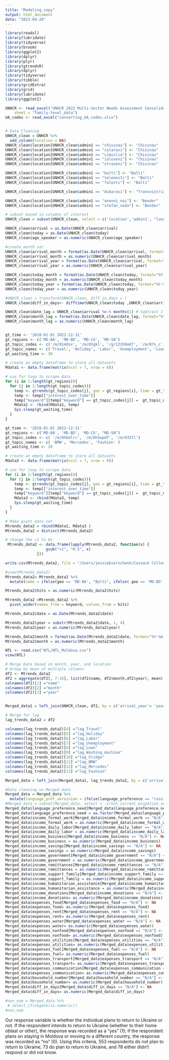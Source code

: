 ```yaml
---
title: "Modeling_copy"
output: html_document
date: "2023-04-20"
---
```


```r
library(readxl)
library(lubridate)
library(tidyverse)
library(broom)
library(ggplot2)
library(dplyr)
library(plyr)
library(gtrendsR)
library(dplyr)
library(tidyverse)
library(tibble)
library(gridExtra)
library(grid)
library(lubridate)
library(ggplot2)
```

```r

UNHCR <- read_excel("UNHCR 2022 Multi-Sector Needs Assessment Consolidated Dataset.xlsx", 
    sheet = "family-level_data")
UA_codes <- read_excel("converting_UA_codes.xlsx")


# Data Cleaning
UNHCR_clean = UNHCR %>% 
  add_column(location = NA)
UNHCR_clean$location[UNHCR_clean$admin1 == "chisinau"] <- "Chisinau"
UNHCR_clean$location[UNHCR_clean$admin1 == "calarasi"] <- "Chisinau"
UNHCR_clean$location[UNHCR_clean$admin1 == "cimislia"] <- "Chisinau"
UNHCR_clean$location[UNHCR_clean$admin1 == "ialoveni"] <- "Chisinau"
UNHCR_clean$location[UNHCR_clean$admin1 == "straseni"] <- "Chisinau"

UNHCR_clean$location[UNHCR_clean$admin1 == "balti"] <- "Balti"
UNHCR_clean$location[UNHCR_clean$admin1 == "telenesti"] <- "Balti"
UNHCR_clean$location[UNHCR_clean$admin1 == "falesti"] <- "Balti"

UNHCR_clean$location[UNHCR_clean$admin1 == "dubarasi"] <- "Transnistria"

UNHCR_clean$location[UNHCR_clean$admin1 == "anenni_noi"] <- "Bender"
UNHCR_clean$location[UNHCR_clean$admin1 == "stefan_voda"] <- "Bender"

# subset based in columns of interest
UNHCR_clean = subset(UNHCR_clean, select = c('location','admin1', "language_preference", "age_speaker","today", "arrival", "hh_accomodation", "admin_oblast", "displacement_secondary", "displacement_secondary_loc", "displacement_intentions", "displacement_return", "hh_family_size", "hh_priority_needs/healthcare", "hh_aid_preference/education_enrolment", "household_number", "hoh_host_marital",  "infant_hh", "hh_items_available", "hoh_education", "language_preference_need", "hoh_education_diploma", "hoh_occupation", "hoh_ocupation_sector", "hoh_ua_occupation_same", "hoh_current_occupation", "hoh_current_ocupation_sector", "csi_sold_assets", "csi_spent_savings", "csi_withdrew_children", "csi_sold_house", "income_formal_work", "income_daily_labor", "income_business", "income_savings", "income_government", "income_remittances", "income_support_family", "income_humanitarian_assistance", "income_donations", "expenses_food", "expenses_rent", "expenses_water", "expenses_nonfood", "expenses_utilities", "expenses_fuel", "expenses_transport", "expenses_communication", "expenses_modality", "hh_id_available", "hh_discrimination_md" ))

UNHCR_clean$arrival = as.Date(UNHCR_clean$arrival)
UNHCR_clean$today = as.Date(UNHCR_clean$today)
UNHCR_clean$age_speaker = as.numeric(UNHCR_clean$age_speaker)

#create month var
UNHCR_clean$arrival_month = format(as.Date(UNHCR_clean$arrival, format="%Y-%m-%d"),"%m")
UNHCR_clean$arrival_month = as.numeric(UNHCR_clean$arrival_month)
UNHCR_clean$arrival_year = format(as.Date(UNHCR_clean$arrival, format="%Y-%m-%d"),"%Y")
UNHCR_clean$arrival_year = as.numeric(UNHCR_clean$arrival_year)

UNHCR_clean$today_month = format(as.Date(UNHCR_clean$today, format="%Y-%m-%d"),"%m")
UNHCR_clean$today_month = as.numeric(UNHCR_clean$today_month)
UNHCR_clean$today_year = format(as.Date(UNHCR_clean$today, format="%Y-%m-%d"),"%Y")
UNHCR_clean$today_year = as.numeric(UNHCR_clean$today_year)

#UNHCR_clean = transform(UNHCR_clean, diff_in_days = )
UNHCR_clean$diff_in_days<- difftime(UNHCR_clean$today ,UNHCR_clean$arrival , units = c("days"))

UNHCR_clean$date_lag = UNHCR_clean$arrival %m-% months(1) # Subtract 1 months
UNHCR_clean$month_lag = format(as.Date(UNHCR_clean$date_lag, format="%Y-%m-%d"),"%m")
UNHCR_clean$month_lag = as.numeric(UNHCR_clean$month_lag)



```















```r
gt_time <- '2018-01-01 2022-12-31'
gt_regions <- c('MD-BA', 'MD-BD', 'MD-CU', 'MD-SN')
gt_topic_codes <- c('/m/014dsx', '/m/03gkl', '/g/122h6md7', '/m/07s_c','/m/01dnzs', '/m/0174k2', '/m/040b_t' )
gt_topic_names <- c('Travel', 'Holiday', 'Labor', 'Unemployment', 'Loan', 'Washing_machine', 'Fridge')
gt_waiting_time <- 30

# create an empty dataframe to store all datasets
Mdata1 <- data.frame(matrix(ncol = 7, nrow = 0))

# use for loop to scrape data 
for (i in 1:length(gt_regions)){
  for (j in 1:length(gt_topic_codes)){
    temp <- gtrends(gt_topic_codes[j], geo = gt_regions[i], time = gt_time)
    temp <- temp[["interest_over_time"]]
    temp["keyword"][temp["keyword"] == gt_topic_codes[j]] =  gt_topic_names[j]
    Mdata1 <- rbind(Mdata1, temp)
    Sys.sleep(gt_waiting_time)
  }
}
```


```r
gt_time <- '2018-01-01 2022-12-31'
gt_regions <- c('MD-BA', 'MD-BD', 'MD-CU', "MD-SN")
gt_topic_codes <- c( '/m/0h6dlrc', '/m/0h5wpdf', '/m/032tl')
gt_topic_names <- c( 'BMW', 'Mercedes', 'Fashion' )
gt_waiting_time <- 30

# create an empty dataframe to store all datasets
Mdata3 <- data.frame(matrix(ncol = 7, nrow = 0))

# use for loop to scrape data 
for (i in 1:length(gt_regions)){
  for (j in 1:length(gt_topic_codes)){
    temp <- gtrends(gt_topic_codes[j], geo = gt_regions[i], time = gt_time)
    temp <- temp[["interest_over_time"]]
    temp["keyword"][temp["keyword"] == gt_topic_codes[j]] =  gt_topic_names[j]
    Mdata3 <- rbind(Mdata3, temp)
    Sys.sleep(gt_waiting_time)
  }
}

```




```r
# Make giant data set
Mtrends_data2 = rbind(Mdata1, Mdata3 )
Mtrends_data2 = distinct(Mtrends_data2)

# change the <1 to 0s
 Mtrends_data2 <- data.frame(lapply(Mtrends_data2, function(x) {
                  gsub("<1", "0.5", x)
              }))
```

```r
write.csv(Mtrends_data2, file = "/Users/jessiebierschenk/Cossack Collectors/Mtrends_data2.csv", row.names=FALSE)
```

```r
#view(Mtrends_data2)
Mtrends_data2= Mtrends_data2 %>% 
  mutate(name = ifelse(geo == 'MD-BA', "Balti", ifelse( geo == 'MD-BD', "Bender", ifelse(geo== "MD-CU", "Chisinau", ifelse(geo == "MD", "Moldova", "Transnistria")))))

Mtrends_data2$hits = as.numeric(Mtrends_data2$hits)

Mtrends_data2 =Mtrends_data2 %>% 
  pivot_wider(names_from = keyword, values_from = hits)

Mtrends_data2$date = as.Date(Mtrends_data2$date)

Mtrends_data2$year = substr(Mtrends_data2$date, 1, 4)
Mtrends_data2$year = as.numeric(Mtrends_data2$year)

Mtrends_data2$month = format(as.Date(Mtrends_data2$date, format="%Y-%m-%d"),"%m")
Mtrends_data2$month = as.numeric(Mtrends_data2$month)

```


```r
NTL <- read.csv("NTL/NTL_Moldova.csv")
view(NTL)
```


```r
# Merge Data based on month, year, and location
# Group by mean of multiple columns
df2 <- Mtrends_data2 
df2 = aggregate(df2[, 7:16], list(df2$name, df2$month,df2$year), mean)
colnames(df2)[1] ="name"
colnames(df2)[2] ="month"
colnames(df2)[3] ="year"


Merged_data1 = left_join(UNHCR_clean, df2, by = c('arrival_year'= 'year', 'arrival_month'= 'month',  'location'='name'))

# Merge for lag
lag_trends_data2 = df2

colnames(lag_trends_data2)[4] ="lag_Travel"
colnames(lag_trends_data2)[5] ="lag_Holiday"
colnames(lag_trends_data2)[6] ="lag_Labor"
colnames(lag_trends_data2)[7] ="lag_Unemployment"
colnames(lag_trends_data2)[8] ="lag_Loan"
colnames(lag_trends_data2)[9] ="lag_Washing_machine"
colnames(lag_trends_data2)[10] ="lag_Fridge"
colnames(lag_trends_data2)[11] ="lag_BMW"
colnames(lag_trends_data2)[12] ="lag_Mercedes"
colnames(lag_trends_data2)[13] ="lag_Fashion"

Merged_data = left_join(Merged_data1, lag_trends_data2, by = c('arrival_year'= 'year', 'month_lag'= 'month',  'location'='name'))

```

```r
#Data cleaning on Merged data
Merged_data = Merged_data %>% 
  mutate(language_pref_ukrainian = ifelse(language_preference == "russian ukrainian" | language_preference == "ukrainian russian" | language_preference == "ukrainian", 1, 0), language_pref_russian = ifelse(language_preference == "russian" |language_preference == "romana russian" | language_preference == "russian ukrainian" | language_preference == "ukrainian russian", 1, 0), language_pref_romana = ifelse(language_preference == "romana russian", 1, 0), Return_Ukraine = ifelse(displacement_intentions == "return_ua_origin" | displacement_intentions == "return_ua_other", 1, ifelse(displacement_intentions == "move_md" | displacement_intentions == "move_outmd" | displacement_intentions == "stay_different" | displacement_intentions == "stay_location", 0, NA)), `hh_priority_needs/healthcare` = as.factor(`hh_priority_needs/healthcare`), `hh_aid_preference/education_enrolment` = as.factor(`hh_aid_preference/education_enrolment`), hoh_host_marital = as.factor(hoh_host_marital), infant_hh= as.factor(infant_hh), hh_items_available = as.factor(hh_items_available), hh_discrimination_md = as.factor(hh_discrimination_md), location = as.factor(location), hh_accomodation = as.factor(hh_accomodation), hh_accomodation = as.factor(hh_accomodation), admin_oblast = as.factor(admin_oblast), displacement_secondary = as.factor(displacement_secondary), displacement_secondary_loc = as.factor(displacement_secondary_loc), displacement_return = as.factor(displacement_return), hoh_host_marital = as.factor(hoh_host_marital), infant_hh = as.factor(infant_hh), hh_items_available = as.factor(hh_items_available), hoh_education = as.factor(hoh_education), language_preference_need = as.factor(language_preference_need), hoh_education_diploma = as.factor(hoh_education_diploma), hoh_occupation = as.factor(hoh_occupation), hoh_ocupation_sector= as.factor(hoh_ocupation_sector), hoh_ua_occupation_same = as.factor(hoh_ua_occupation_same), hoh_current_occupation = as.factor(hoh_current_occupation), csi_sold_assets = as.factor(csi_sold_assets), csi_spent_savings = as.factor(csi_spent_savings), csi_withdrew_children = as.factor(csi_withdrew_children), csi_sold_house = as.factor(csi_sold_house), expenses_modality = as.factor(expenses_modality), hh_id_available = as.factor(hh_id_available), hh_discrimination_md = as.factor(hh_discrimination_md) )
#Merged_data = subset(Merged_data, select = -c(hoh_current_ocupation_sector))
Merged_data$language_preference_need[Merged_data$language_preference_need == "not_interested_in_work"] <- "no"
Merged_data$language_preference_need = as.factor(Merged_data$language_preference_need)
Merged_data$income_formal_work[Merged_data$income_formal_work == "N/A"] <- NA
Merged_data$income_formal_work = as.numeric(Merged_data$income_formal_work)
Merged_data$income_daily_labor[Merged_data$income_daily_labor == "N/A"] <- NA
Merged_data$income_daily_labor = as.numeric(Merged_data$income_daily_labor)
Merged_data$income_business[Merged_data$income_business == "N/A"] <- NA
Merged_data$income_business = as.numeric(Merged_data$income_business)
Merged_data$income_savings[Merged_data$income_savings == "N/A"] <- NA
Merged_data$income_savings = as.numeric(Merged_data$income_savings)
Merged_data$income_government[Merged_data$income_government == "N/A"] <- NA
Merged_data$income_government = as.numeric(Merged_data$income_government)
Merged_data$income_remittances[Merged_data$income_remittances == "N/A"] <- NA
Merged_data$income_remittances = as.numeric(Merged_data$income_remittances)
Merged_data$income_support_family[Merged_data$income_support_family == "N/A"] <- NA
Merged_data$income_support_family = as.numeric(Merged_data$income_support_family)
Merged_data$income_humanitarian_assistance[Merged_data$income_humanitarian_assistance == "N/A"] <- NA
Merged_data$income_humanitarian_assistance = as.numeric(Merged_data$income_humanitarian_assistance)
Merged_data$income_donations[Merged_data$income_donations == "N/A"] <- NA
Merged_data$income_donations= as.numeric(Merged_data$income_donations)
Merged_data$expenses_food[Merged_data$expenses_food == "N/A"] <- NA
Merged_data$expenses_food= as.numeric(Merged_data$expenses_food)
Merged_data$expenses_rent[Merged_data$expenses_rent == "N/A"] <- NA
Merged_data$expenses_rent= as.numeric(Merged_data$expenses_rent)
Merged_data$expenses_water[Merged_data$expenses_water == "N/A"] <- NA
Merged_data$expenses_water= as.numeric(Merged_data$expenses_water)
Merged_data$expenses_nonfood[Merged_data$expenses_nonfood == "N/A"] <- NA
Merged_data$expenses_nonfood= as.numeric(Merged_data$expenses_nonfood)
Merged_data$expenses_utilities[Merged_data$expenses_utilities == "N/A"] <- NA
Merged_data$expenses_utilities= as.numeric(Merged_data$expenses_utilities)
Merged_data$expenses_fuel[Merged_data$expenses_fuel == "N/A"] <- NA
Merged_data$expenses_fuel= as.numeric(Merged_data$expenses_fuel)
Merged_data$expenses_transport[Merged_data$expenses_transport == "N/A"] <- NA
Merged_data$expenses_transport= as.numeric(Merged_data$expenses_transport)
Merged_data$expenses_communication[Merged_data$expenses_communication == "N/A"] <- NA
Merged_data$expenses_communication= as.numeric(Merged_data$expenses_communication)
Merged_data$household_number[Merged_data$household_number == "N/A"] <- NA
Merged_data$household_number= as.numeric(Merged_data$household_number)
Merged_data$diff_in_days[Merged_data$diff_in_days == "N/A"] <- NA
Merged_data$diff_in_days= as.numeric(Merged_data$diff_in_days)

#non_num = Merged_data %>% 
 # select_if(negate(is.numeric))
#non_num

```

Our response variable is whether the individual plans to return to Ukraine or not. If the respondent intends to return to Ukraine (whether to their home oblast or other), the response was recorded as a "yes" (1); if the respondent plans on staying in Moldova or moving to a different country, the response was recorded as "no" (0). Using this criteria, 553 respondents do not plan to return to Ukraine, 73 do plan to return to Ukraine, and 78 either didn't respond or did not know.

